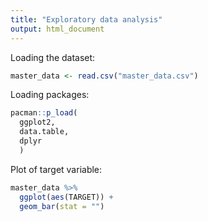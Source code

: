 ```yaml
---
title: "Exploratory data analysis"
output: html_document
---
```


Loading the dataset:
```r
master_data <- read.csv("master_data.csv")
```

Loading packages:
```r
pacman::p_load(
  ggplot2,
  data.table,
  dplyr
  )
```

Plot of target variable:
```r
master_data %>% 
  ggplot(aes(TARGET)) +
  geom_bar(stat = "")
```

